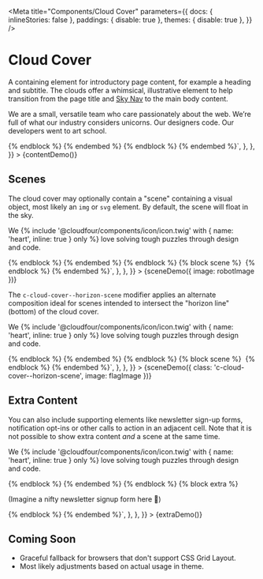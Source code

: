 
<Meta
  title="Components/Cloud Cover"
  parameters={{
    docs: { inlineStories: false },
    paddings: { disable: true },
    themes: { disable: true },
  }}
/>

# Cloud Cover

A containing element for introductory page content, for example a heading and subtitle. The clouds offer a whimsical, illustrative element to help transition from the page title and [Sky Nav](/docs/components-sky-nav--dark) to the main body content.

<Canvas>
  <Story
    name="Content"
    height="400px"
    parameters={{
      docs: {
        source: {
          code: `{% embed '@cloudfour/components/cloud-cover/cloud-cover.twig' only %}
  {% block content %}
    {% embed '@cloudfour/objects/rhythm/rhythm.twig' with {
      class: 'o-rhythm--condensed'
    } only %}
      {% block content %}
        {% include '@cloudfour/components/heading/heading.twig' with {
          level: -2,
          content: 'Our Team'
        } only %}
        <p>
          We are a small, versatile team who care passionately about the web.
          We’re full of what our industry considers unicorns. Our designers
          code. Our developers went to art school.
        </p>
      {% endblock %}
    {% endembed %}
  {% endblock %}
{% endembed %}`,
        },
      },
    }}
  >
    {contentDemo()}
  </Story>
</Canvas>

## Scenes

The cloud cover may optionally contain a "scene" containing a visual object, most likely an `img` or `svg` element. By default, the scene will float in the sky.

<Canvas>
  <Story
    name="Scene"
    height="400px"
    parameters={{
      docs: {
        source: {
          code: `{% embed '@cloudfour/components/cloud-cover/cloud-cover.twig' only %}
  {% block content %}
    {% embed '@cloudfour/objects/rhythm/rhythm.twig' with {
      class: 'o-rhythm--condensed'
    } only %}
      {% block content %}
        {% include '@cloudfour/components/heading/heading.twig' with {
          level: -2,
          content: 'What We Do'
        } only %}
        <p>
          We
          {% include '@cloudfour/components/icon/icon.twig' with {
            name: 'heart',
            inline: true
          } only %}
          <span class="u-hidden-visually">love</span>
          solving tough puzzles through design and&nbsp;code.
        </p>
      {% endblock %}
    {% endembed %}
  {% endblock %}
  {% block scene %}
    <img class="c-cloud-cover__scene-object" src="./path/robot.svg" alt="">
  {% endblock %}
{% endembed %}`,
        },
      },
    }}
  >
    {sceneDemo({ image: robotImage })}
  </Story>
</Canvas>

The `c-cloud-cover--horizon-scene` modifier applies an alternate composition ideal for scenes intended to intersect the "horizon line" (bottom) of the cloud cover.

<Canvas>
  <Story
    name="Horizon Scene"
    height="400px"
    parameters={{
      docs: {
        source: {
          code: `{% embed '@cloudfour/components/cloud-cover/cloud-cover.twig' with {
  class: 'c-cloud-cover--horizon-scene'
} only %}
  {% block content %}
    {% embed '@cloudfour/objects/rhythm/rhythm.twig' with {
      class: 'o-rhythm--condensed'
    } only %}
      {% block content %}
        {% include '@cloudfour/components/heading/heading.twig' with {
          level: -2,
          content: 'What We Do'
        } only %}
        <p>
          We
          {% include '@cloudfour/components/icon/icon.twig' with {
            name: 'heart',
            inline: true
          } only %}
          <span class="u-hidden-visually">love</span>
          solving tough puzzles through design and&nbsp;code.
        </p>
      {% endblock %}
    {% endembed %}
  {% endblock %}
  {% block scene %}
    <img class="c-cloud-cover__scene-object" src="./path/flag.svg" alt="">
  {% endblock %}
{% endembed %}`,
        },
      },
    }}
  >
    {sceneDemo({ class: 'c-cloud-cover--horizon-scene', image: flagImage })}
  </Story>
</Canvas>

## Extra Content

You can also include supporting elements like newsletter sign-up forms, notification opt-ins or other calls to action in an adjacent cell. Note that it is not possible to show extra content _and_ a scene at the same time.

<Canvas>
  <Story
    name="Extra Content"
    height="400px"
    parameters={{
      docs: {
        source: {
          code: `{% embed '@cloudfour/components/cloud-cover/cloud-cover.twig' only %}
  {% block content %}
    {% embed '@cloudfour/objects/rhythm/rhythm.twig' with {
      class: 'o-rhythm--condensed'
    } only %}
      {% block content %}
        {% include '@cloudfour/components/heading/heading.twig' with {
          level: -2,
          content: 'What We Do'
        } only %}
        <p>
          We
          {% include '@cloudfour/components/icon/icon.twig' with {
            name: 'heart',
            inline: true
          } only %}
          <span class="u-hidden-visually">love</span>
          solving tough puzzles through design and&nbsp;code.
        </p>
      {% endblock %}
    {% endembed %}
  {% endblock %}
  {% block extra %}
    <p>(Imagine a nifty newsletter signup form here 👀)</p>
  {% endblock %}
{% endembed %}`,
        },
      },
    }}
  >
    {extraDemo()}
  </Story>
</Canvas>

## Coming Soon

- Graceful fallback for browsers that don't support CSS Grid Layout.
- Most likely adjustments based on actual usage in theme.
